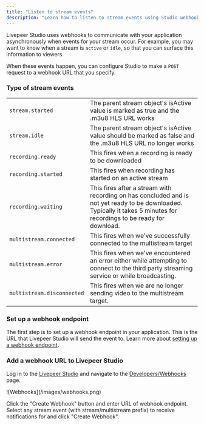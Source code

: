 ```yaml
---
title: "Listen to stream events"
description: "Learn how to listen to stream events using Studio webhooks"
---
```


Livepeer Studio uses webhooks to communicate with your application
asynchronously when events for your stream occur. For example, you may want to
know when a stream is `active` or `idle`, so that you can surface this
information to viewers.

When these events happen, you can configure Studio to make a `POST` request to a webhook URL that you specify.

### Type of stream events

|                            |                                                                                                                                                                        |
| -------------------------- | ---------------------------------------------------------------------------------------------------------------------------------------------------------------------- |
| `stream.started`           | The parent stream object's isActive value is marked as true and the .m3u8 HLS URL works                                                                                |
| `stream.idle`              | The parent stream object's isActive value should be marked as false and the .m3u8 HLS URL no longer works                                                              |
| `recording.ready`          | This fires when a recording is ready to be downloaded                                                                                                                  |
| `recording.started`        | This fires when recording has started on an active stream                                                                                                              |
| `recording.waiting`        | This fires after a stream with recording on has concluded and is not yet ready to be downloaded. Typically it takes 5 minutes for recordings to be ready for download. |
| `multistream.connected`    | This fires when we've successfully connected to the multistream target                                                                                                 |
| `multistream.error`        | This fires when we've encountered an error either while attempting to connect to the third party streaming service or while broadcasting.                              |
| `multistream.disconnected` | This fires when we are no longer sending video to the multistream target.                                                                                              |

### Set up a webhook endpoint

The first step is to set up a webhook endpoint in your application. This is the URL that Livepeer Studio will send the event to. Learn more about [setting up a webhook endpoint](/developers/guides/setup-and-listen-to-webhooks).

### Add a webhook URL to Livepeer Studio

Log in to the [Livepeer Studio](https://studio.livepeer.org/) and navigate to the [Developers/Webhooks](https://livepeer.studio/dashboard/developers/webhooks) page.

<Frame>![Webhooks](/images/webhooks.png)</Frame>

Click the "Create Webhook" button and enter URL of webhook endpoint. Select any stream event (with stream/multistream prefix) to receive notifications for and click "Create Webhook".
